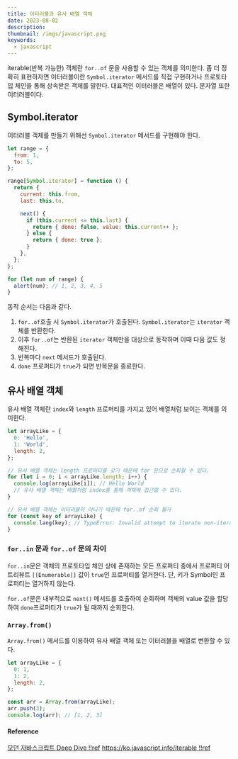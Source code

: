 ```yaml
---
title: 이터러블과 유사 배열 객체
date: 2023-08-02
description:
thumbnail: /imgs/javascript.png
keywords:
  - javascript
---
```


iterable(반복 가능한) 객체란 `for..of` 문을 사용할 수 있는 객체를 의미한다. 좀 더 정확히 표현하자면 이터러블이란 `Symbol.iterator` 메서드를 직접 구현하거나 프로토타입 체인을 통해 상속받은 객체를 말한다.
대표적인 이터러블은 배열이 있다. 문자열 또한 이터러블이다.

## Symbol.iterator

이터러블 객체를 만들기 위해선 `Symbol.iterator` 메서드를 구현해야 한다.

```js
let range = {
  from: 1,
  to: 5,
};

range[Symbol.iterator] = function () {
  return {
    current: this.from,
    last: this.to,

    next() {
      if (this.current <= this.last) {
        return { done: false, value: this.current++ };
      } else {
        return { done: true };
      }
    },
  };
};

for (let num of range) {
  alert(num); // 1, 2, 3, 4, 5
}
```

동작 순서는 다음과 같다.

1. `for..of`호출 시 `Symbol.iterator`가 호출된다. `Symbol.iterator`는 `iterator` 객체를 반환한다.
2. 이후 `for..of`는 반환된 `iterator` 객체만을 대상으로 동작하며 이때 다음 값도 정해진다.
3. 반복마다 `next` 메서드가 호출된다.
4. `done` 프로퍼티가 `true`가 되면 반복문을 종료한다.

## 유사 배열 객체

유사 배열 객체란 `index`와 `length` 프로퍼티를 가지고 있어 배열처럼 보이는 객체를 의미한다.

```js
let arrayLike = {
  0: 'Hello',
  1: 'World',
  length: 2,
};

// 유사 배열 객체는 length 프로퍼티를 갖기 때문에 for 문으로 순회할 수 있다.
for (let i = 0; i < arrayLike.length; i++) {
  console.log(arrayLike[i]); // Hello World
  // 유사 배열 객체는 배열처럼 index를 통해 객체에 접근할 수 있다.
}

// 유사 배열 객체는 이터러블이 아니기 때문에 for..of 순회 불가
for (const key of arrayLike) {
  console.lang(key); // TypeError: Invalid attempt to iterate non-iterable instance.
}
```

### `for..in` 문과 `for..of` 문의 차이

`for..in`문은 객체의 프로토타입 체인 상에 존재하는 모든 프로퍼티 중에서 프로퍼티 어트리뷰트 `[[Enumerable]]` 값이 `true`인 프로퍼티를 열거한다.
단, 키가 Symbol인 프로퍼티는 열거하지 않는다.

`for..of`문은 내부적으로 `next()` 메서드를 호출하여 순회하며 객체의 value 값을 할당하여 `done`프로퍼티가 `true`가 될 때까지 순회한다.

### `Array.from()`

`Array.from()` 메서드를 이용하여 유사 배열 객체 또는 이터러블을 배열로 변환할 수 있다.

```js
let arrayLike = {
  0: 1,
  1: 2,
  length: 2,
};

const arr = Array.from(arrayLike);
arr.push(3);
console.log(arr); // [1, 2, 3]
```

#### Reference

[모던 자바스크립트 Deep Dive !!ref](#)
[https://ko.javascript.info/iterable !!ref](https://ko.javascript.info/iterable)
